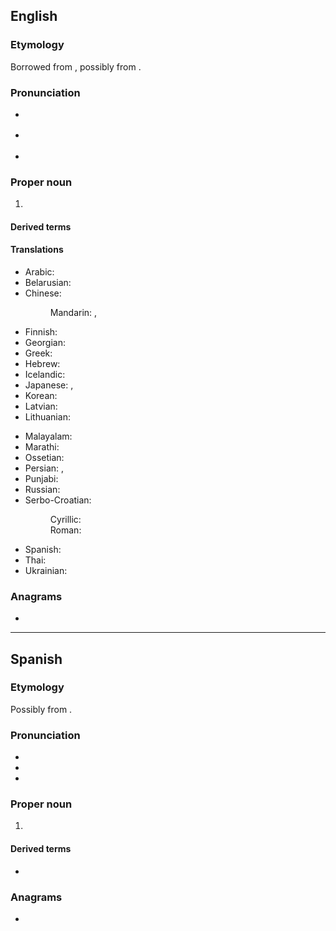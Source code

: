 ==English==

===Etymology===
Borrowed from {{bor|en|es|Tijuana}}, possibly from {{der|en|nai-kum|Tiwan|lit=by-the-sea}}.

===Pronunciation===
{{wikipedia}}
* {{a|UK}} {{IPA|/tɪˈ(h)wɑːnə/|lang=en}}
* {{a|US}} {{IPA|/tiˈhwɑnə/|lang=en}}
* {{rhymes|ɑːnə|lang=en}}

===Proper noun===
{{en-proper noun}}

# {{place|en|city|s/Baja California|c/Mexico|by the American border with [[San Diego]]|a=The largest}}
#: {{syn|en|[[TJ]] {{qualifier|abbreviation}}}}

====Derived terms====
{{der3
|en|Tijuana Bible
|Tijuanan
|San Diego-Tijuana
}}

====Translations====
{{trans-top|city in Baja California, Mexico}}
* Arabic: {{t|ar|تِيخْوَانَا|f}}
* Belarusian: {{t|be|Тыхуа́на|f}}
* Chinese:
*: Mandarin: {{t|cmn|蒂華納}}, {{t|cmn|蒂华纳|tr=Dìhuánà}}
* Finnish: {{t|fi|Tijuana}}
* Georgian: {{t|ka|ტიხუანა}}
* Greek: {{t|el|Τιχουάνα|f}}
* Hebrew: {{t|he|טִיחוּאָנָה|f|tr=Tihuána}}
* Icelandic: {{t|is|Tíjuana|f|alt=Tíjúana}}
* Japanese: {{t|ja|ティファナ|tr=Tifana}}, {{qualifier|less common}} {{t|ja|ティフアナ|tr=Tifuana}}
* Korean: {{t|ko|^티후아나}}
* Latvian: {{t|lv|Tihuana|f}}
* Lithuanian: {{t|lt|Tichuana|f}}
{{trans-mid}}
* Malayalam: {{t|ml|ടീഹ്വാന}}
* Marathi: {{t|mr|तिहुआना|f}}
* Ossetian: {{t|os|Тихуанӕ}}
* Persian: {{t|fa|تیخوانا|tr=Tixovânâ}}, {{t|fa|تیهوانا|tr=Tihovânâ}}
* Punjabi: {{t|pa|ਤੀਖ਼ਵਾਨਾ|f}}
* Russian: {{t|ru|Тихуа́на|f}}
* Serbo-Croatian:
*: Cyrillic: {{t|sh|Тихуана|f}}
*: Roman: {{t|sh|Tijuana|f}}
* Spanish: {{t+|es|Tijuana|f}}
* Thai: {{t|th|ตีฮัวนา|tr=dtii-huua-naa}}
* Ukrainian: {{t|uk|Тіхуа́на|f}}
{{trans-bottom}}

===Anagrams===
* {{anagrams|en|a=aaijntu|Juanita}}

----

==Spanish==

===Etymology===
Possibly from {{der|es|nai-kum|Tiwan|lit=by-the-sea}}.

===Pronunciation===
{{wikipedia|lang=es}}
* {{es-IPA}}
* {{rhymes|ana|lang=es}}
* {{hyphenation|Ti|jua|na|lang=es}}

===Proper noun===
{{es-proper noun|f}}

# {{place|es|city|s/Baja California|c/Mexico|t1=Tijuana}}

====Derived terms====
* {{l|es|tijuanense}}

===Anagrams===
* {{anagrams|es|Juanita}}